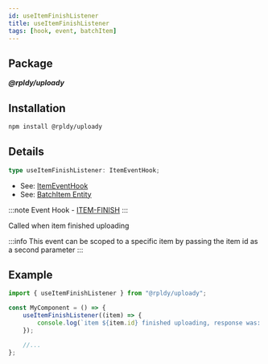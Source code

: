 ```yaml
---
id: useItemFinishListener
title: useItemFinishListener
tags: [hook, event, batchItem]
---
```


## Package

**_@rpldy/uploady_**

## Installation

```bash npm2yarn
npm install @rpldy/uploady
```

## Details

```typescript
type useItemFinishListener: ItemEventHook;
```

- See: [ItemEventHook](../types#itemeventhook)
- See: [BatchItem Entity](../entities#batchitem)

:::note
Event Hook - [ITEM-FINISH](../events#itemFinish)
:::

Called when item finished uploading

:::info
This event can be scoped to a specific item by passing the item id as a second parameter
:::

## Example

```javascript
import { useItemFinishListener } from "@rpldy/uploady";

const MyComponent = () => {
    useItemFinishListener((item) => {
        console.log(`item ${item.id} finished uploading, response was: `, item.uploadResponse, item.uploadStatus);
    });

    //...
};
```
